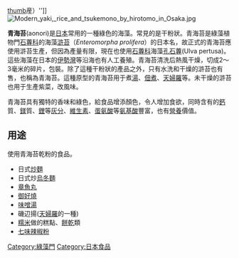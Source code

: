 {{Unreferenced|time=2013-07-26T06:13:08+00:00}}
[[file:Japanese_Raw_Aonori.JPG|thumb]]産）'']]
[[File:Modern_yaki,_rice_and_tsukemono_by_hirotomo_in_Osaka.jpg|thumb]]

'''青海苔'''(aonori)是[[日本|日本]]常用的一種綠色的海藻。常見的是干粉狀。青海苔是綠藻植物門[[石蓴科|石蓴科]]的海藻[[滸苔|滸苔]]（''Enteromorpha prolifera''）的日本名，故正式的青海苔應使用滸苔生產，但因為產量有限，現在也使用[[石蓴科|石蓴科]]海藻[[孔石蓴|孔石蓴]](Ulva pertusa)。這些海藻在日本的[[伊勢灣|伊勢灣]]等沿海也有人工養殖。青海苔清洗后熱風干燥，切成2～3毫米的碎片，包裝。除了這種干粉狀的產品之外，只有水洗和干燥的滸苔也有售，也稱為青海苔。這種原型的青海苔用于煮[[湯|湯]]、[[佃煮|佃煮]]、[[天婦羅|天婦羅]]等。未干燥的滸苔也用于生產紫菜，改風味。

青海苔具有獨特的香味和綠色，給食品增添顏色，令人增加食欲，同時含有的[[鈣|鈣]]質、[[鎂|鎂]]質、[[鋰|鋰]]等[[灰分|灰分]]、[[維生素|維生素]]、[[蛋氨酸|蛋氨酸]]等[[氨基酸|氨基酸]]豐富，也有[[營養|營養]]價值。

==用途==
使用青海苔乾粉的食品。
*日式[[炒麵|炒麵]]
*日式炒[[烏冬麵|烏冬麵]]
*[[章魚丸|章魚丸]]
*[[御好燒|御好燒]]
*[[味噌湯|味噌湯]]
*磯辺揚([[天婦羅|天婦羅]]的一種)
*[[糯米|糯米]]做的糕點、[[餅乾|餅乾]]類
*[[七味辣椒粉|七味辣椒粉]]
[[Category:綠藻門|Category:綠藻門]]
[[Category:日本食品|Category:日本食品]]